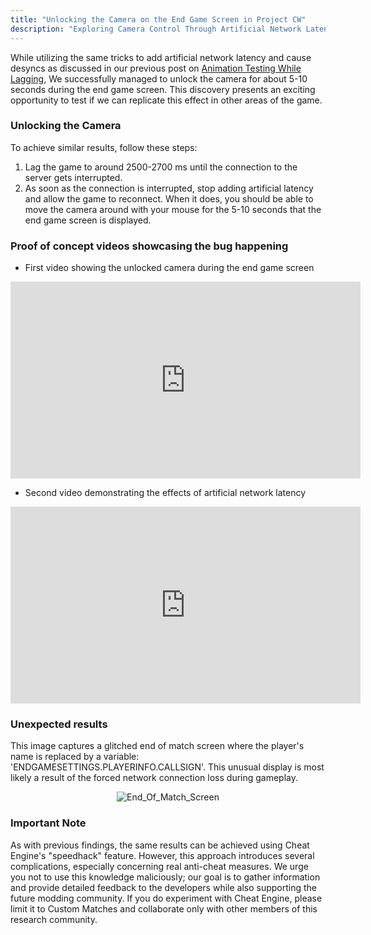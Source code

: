 ```yaml
---
title: "Unlocking the Camera on the End Game Screen in Project CW"
description: "Exploring Camera Control Through Artificial Network Latency"
---
```


While utilizing the same tricks to add artificial network latency and cause desyncs as discussed in our previous post on [Animation Testing While Lagging](https://pcw-bug-hunters.vercel.app/research/in-game-research/animation-testing-while-lagging), We successfully managed to unlock the camera for about 5-10 seconds during the end game screen. This discovery presents an exciting opportunity to test if we can replicate this effect in other areas of the game.

### Unlocking the Camera

To achieve similar results, follow these steps:

1. Lag the game to around 2500-2700 ms until the connection to the server gets interrupted.
2. As soon as the connection is interrupted, stop adding artificial latency and allow the game to reconnect. When it does, you should be able to move the camera around with your mouse for the 5-10 seconds that the end game screen is displayed.

### Proof of concept videos showcasing the bug happening

- First video showing the unlocked camera during the end game screen

<div align="center">

<iframe width="560" height="315" src="https://www.youtube.com/embed/s4cPjp8FIy8?si=Cfpy2qZUcqBE3qzB" title="YouTube video player" frameborder="0" allow="accelerometer; autoplay; clipboard-write; encrypted-media; gyroscope; picture-in-picture; web-share" referrerpolicy="strict-origin-when-cross-origin" allowfullscreen></iframe>

</div>

- Second video demonstrating the effects of artificial network latency

<div align="center">

<iframe width="560" height="315" src="https://www.youtube.com/embed/7AN28XQRzQk?si=WihFYl5ugVqOe45G" title="YouTube video player" frameborder="0" allow="accelerometer; autoplay; clipboard-write; encrypted-media; gyroscope; picture-in-picture; web-share" referrerpolicy="strict-origin-when-cross-origin" allowfullscreen></iframe>

</div>

### Unexpected results

This image captures a glitched end of match screen where the player's name is replaced by a variable: 'ENDGAMESETTINGS.PLAYERINFO.CALLSIGN'. This unusual display is most likely a result of the forced network connection loss during gameplay.

<div align="center">

![End_Of_Match_Screen](https://raw.githubusercontent.com/ThatSINEWAVE/pcw-bughunters/refs/heads/main/images/gameplay-mechanics/Camera%20Movement%20Unlocked/kent_bug.png)

</div>

### Important Note

As with previous findings, the same results can be achieved using Cheat Engine's "speedhack" feature. However, this approach introduces several complications, especially concerning real anti-cheat measures. We urge you not to use this knowledge maliciously; our goal is to gather information and provide detailed feedback to the developers while also supporting the future modding community. If you do experiment with Cheat Engine, please limit it to Custom Matches and collaborate only with other members of this research community.
